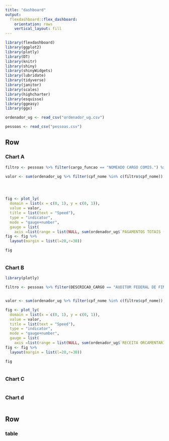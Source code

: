 ```yaml
---
title: "dashboard"
output: 
  flexdashboard::flex_dashboard:
    orientation: rows
    vertical_layout: fill
---
```


```r
library(flexdashboard)
library(ggplot2)
library(plotly)
library(DT)
library(knitr)
library(shiny)
library(shinyWidgets)
library(lubridate)
library(tidyverse)
library(janitor)
library(scales)
library(highcharter)
library(esquisse)
library(ggeasy)
library(ggx)
```


```r
ordenador_ug <- read_csv("ordenador_ug.csv")

pessoas <- read_csv("pessoas.csv")
```


Row
-----------------------------------------------------------------------

### Chart A

```r



filtro <- pessoas %>% filter(cargo_funcao == "NOMEADO CARGO COMIS.") %>% summarise(cpf_nome)

valor <- sum(ordenador_ug %>% filter(cpf_nome %in% c(filtro$cpf_nome)) %>% summarise(saldo =   sum(`PAGAMENTOS TOTAIS (EXERCICIO E RAP)`)) )




fig <- plot_ly(
  domain = list(x = c(0, 1), y = c(0, 1)),
  value = valor,
  title = list(text = "Speed"),
  type = "indicator",
  mode = "gauge+number",
  gauge = list(
    axis =list(range = list(NULL, sum(ordenador_ug$`PAGAMENTOS TOTAIS (EXERCICIO E RAP)`)))) )
fig <- fig %>%
  layout(margin = list(l=20,r=30))

fig



```



### Chart B

```r
library(plotly)

filtro <- pessoas %>% filter(DESCRICAO_CARGO == "AUDITOR FEDERAL DE FINANCAS E CONTROLE") %>% summarise(cpf_nome)


valor <- sum(ordenador_ug %>% filter(cpf_nome %in% c(filtro$cpf_nome)) %>% summarise(saldo =   sum(`RECEITA ORCAMENTARIA (BRUTA)`)) )

fig <- plot_ly(
  domain = list(x = c(0, 1), y = c(0, 1)),
  value = valor,
  title = list(text = "Speed"),
  type = "indicator",
  mode = "gauge+number",
  gauge = list(
    axis =list(range = list(NULL, sum(ordenador_ug$`RECEITA ORCAMENTARIA (BRUTA)`)))) )
fig <- fig %>%
  layout(margin = list(l=20,r=30))

fig



```

### Chart C

```r

```



### Chart d

```r

```


Row
-----------------------------------------------------------------------

### table

```r

```



